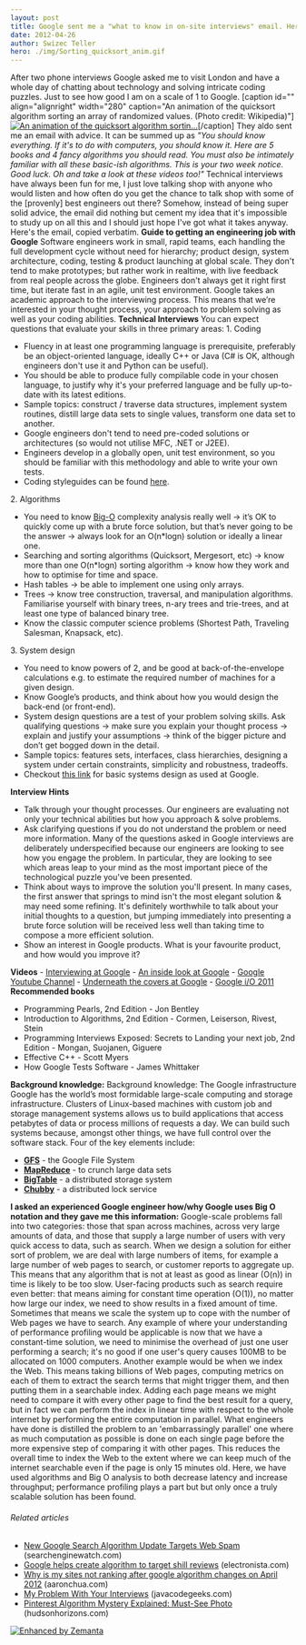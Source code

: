 ```yaml
---
layout: post
title: Google sent me a "what to know in on-site interviews" email. Here it is.
date: 2012-04-26
author: Swizec Teller
hero: ./img/Sorting_quicksort_anim.gif
---
```


After two phone interviews Google asked me to visit London and have a whole day of chatting about technology and solving intricate coding puzzles. Just to see how good I am on a scale of 1 to Google. \[caption id="" align="alignright" width="280" caption="An animation of the quicksort algorithm sorting an array of randomized values. (Photo credit: Wikipedia)"][![An animation of the quicksort algorithm sortin...](./img/Sorting_quicksort_anim.gif "An animation of the quicksort algorithm sortin...")](http://commons.wikipedia.org/wiki/File:Sorting_quicksort_anim.gif)\[/caption] They aldo sent me an email with advice. It can be summed up as _"You should know everything. If it's to do with computers, you should know it. Here are 5 books and 4 fancy algorithms you should read. You must also be intimately familiar with all these basic-ish algorithms. This is your two week notice. Good luck. Oh and take a look at these videos too!"_ Technical interviews have always been fun for me, I just love talking shop with anyone who would listen and how often do you get the chance to talk shop with some of the \[provenly] best engineers out there? Somehow, instead of being super solid advice, the email did nothing but cement my idea that it's impossible to study up on all this and I should just hope I've got what it takes anyway. Here's the email, copied verbatim. **Guide to getting an engineering job with Google** Software engineers work in small, rapid teams, each handling the full development cycle without need for hierarchy; product design, system architecture, coding, testing & product launching at global scale. They don't tend to make prototypes; but rather work in realtime, with live feedback from real people across the globe. Engineers don't always get it right first time, but iterate fast in an agile, unit test environment. Google takes an academic approach to the interviewing process. This means that we’re interested in your thought process, your approach to problem solving as well as your coding abilities. **Technical Interviews** You can expect questions that evaluate your skills in three primary areas: 1. Coding

-   Fluency in at least one programming language is prerequisite, preferably be an object-oriented language, ideally C++ or Java (C# is OK, although engineers don't use it and Python can be useful).
-   You should be able to produce fully compilable code in your chosen language, to justify why it's your preferred language and be fully up-to-date with its latest editions.
-   Sample topics: construct / traverse data structures, implement system routines, distill large data sets to single values, transform one data set to another.
-   Google engineers don't tend to need pre-coded solutions or architectures (so would not utilise MFC, .NET or J2EE).
-   Engineers develop in a globally open, unit test environment, so you should be familiar with this methodology and able to write your own tests.
-   Coding styleguides can be found [here](http://code.google.com/p/google-styleguide/).

2\. Algorithms

-   You need to know [Big-O](http://en.wikipedia.org/wiki/Big_O_notation) complexity analysis really well → it’s OK to quickly come up with a brute force solution, but that’s never going to be the answer → always look for an O(n\*logn) solution or ideally a linear one.
-   Searching and sorting algorithms (Quicksort, Mergesort, etc) → know more than one O(n\*logn) sorting algorithm → know how they work and how to optimise for time and space.
-   Hash tables → be able to implement one using only arrays.
-   Trees → know tree construction, traversal, and manipulation algorithms. Familiarise yourself with binary trees, n-ary trees and trie-trees, and at least one type of balanced binary tree.
-   Know the classic computer science problems (Shortest Path, Traveling Salesman, Knapsack, etc).

3\. System design

-   You need to know powers of 2, and be good at back-of-the-envelope calculations e.g. to estimate the required number of machines for a given design.
-   Know Google’s products, and think about how you would design the back-end (or front-end).
-   System design questions are a test of your problem solving skills. Ask qualifying questions → make sure you explain your thought process → explain and justify your assumptions → think of the bigger picture and don’t get bogged down in the detail.
-   Sample topics: features sets, interfaces, class hierarchies, designing a system under certain constraints, simplicity and robustness, tradeoffs.
-   Checkout [this link](http://code.google.com/edu/parallel/dsd-tutorial.html) for basic systems design as used at Google.

**Interview Hints**

-   Talk through your thought processes. Our engineers are evaluating not only your technical abilities but how you approach & solve problems.
-   Ask clarifying questions if you do not understand the problem or need more information. Many of the questions asked in Google interviews are deliberately underspecified because our engineers are looking to see how you engage the problem. In particular, they are looking to see which areas leap to your mind as the most important piece of the technological puzzle you've been presented.
-   Think about ways to improve the solution you'll present. In many cases, the first answer that springs to mind isn't the most elegant solution & may need some refining. It's definitely worthwhile to talk about your initial thoughts to a question, but jumping immediately into presenting a brute force solution will be received less well than taking time to compose a more efficient solution.
-   Show an interest in Google products. What is your favourite product, and how would you improve it?

**Videos** - [Interviewing at Google](http://www.youtube.com/watch?v=w887NIa_V9w) - [An inside look at Google](https://www.youtube.com/watch?v=aOZhbOhEunY&feature=player_embedded) - [Google Youtube Channel](http://www.youtube.com/user/Google?blend=1&ob=4) - [Underneath the covers at Google](http://www.youtube.com/watch?v=qsan-GQaeyk) - [Google i/O 2011](http://www.youtube.com/results?search_query=%22Google+i%2Fo%22+2011&aq=f) **Recommended books**

-   Programming Pearls, 2nd Edition - Jon Bentley
-   Introduction to Algorithms, 2nd Edition - Cormen, Leiserson, Rivest, Stein
-   Programming Interviews Exposed: Secrets to Landing your next job, 2nd Edition - Mongan, Suojanen, Giguere
-   Effective C++ - Scott Myers
-   How Google Tests Software - James Whittaker

**Background knowledge:** Background knowledge: The Google infrastructure Google has the world’s most formidable large-scale computing and storage infrastructure. Clusters of Linux-based machines with custom job and storage management systems allows us to build applications that access petabytes of data or process millions of requests a day. We can build such systems because, amongst other things, we have full control over the software stack. Four of the key elements include:

-   **[GFS](http://en.wikipedia.org/wiki/Google_File_System)** - the Google File System
-   **[MapReduce](http://en.wikipedia.org/wiki/MapReduce)** - to crunch large data sets
-   **[BigTable](http://en.wikipedia.org/wiki/BigTable)** - a distributed storage system
-   **[Chubby](http://research.google.com/archive/chubby.html)** - a distributed lock service

**I asked an experienced Google engineer how/why Google uses Big O notation and they gave me this information:** Google-scale problems fall into two categories: those that span across machines, across very large amounts of data, and those that supply a large number of users with very quick access to data, such as search. When we design a solution for either sort of problem, we are deal with large numbers of items, for example a large number of web pages to search, or customer reports to aggregate up. This means that any algorithm that is not at least as good as linear (O(n)) in time is likely to be too slow. User-facing products such as search require even better: that means aiming for constant time operation (O(1)), no matter how large our index, we need to show results in a fixed amount of time. Sometimes that means we scale the system up to cope with the number of Web pages we have to search. Any example of where your understanding of performance profiling would be applicable is now that we have a constant-time solution, we need to minimise the overhead of just one user performing a search; it's no good if one user's query causes 100MB to be allocated on 1000 computers. Another example would be when we index the Web. This means taking billions of Web pages, computing metrics on each of them to extract the search terms that might trigger them, and then putting them in a searchable index. Adding each page means we might need to compare it with every other page to find the best result for a query, but in fact we can perform the index in linear time with respect to the whole internet by performing the entire computation in parallel. What engineers have done is distilled the problem to an 'embarrassingly parallel' one where as much computation as possible is done on each single page before the more expensive step of comparing it with other pages. This reduces the overall time to index the Web to the extent where we can keep much of the internet searchable even if the page is only 15 minutes old. Here, we have used algorithms and Big O analysis to both decrease latency and increase throughput; performance profiling plays a part but but only once a truly scalable solution has been found.

###### Related articles

-   [New Google Search Algorithm Update Targets Web Spam](http://searchenginewatch.com/article/2170391/New-Google-Search-Algorithm-Update-Targets-Web-Spam) (searchenginewatch.com)
-   [Google helps create algorithm to target shill reviews](http://www.electronista.com/articles/12/04/25/google.funds.user.review.algorithm.research/) (electronista.com)
-   [Why is my sites not ranking after google algorithm changes on April 2012](http://www.aaronchua.com/2012/04/why-is-my-sites-not-ranking-after.html) (aaronchua.com)
-   [My Problem With Your Interviews](http://www.javacodegeeks.com/2012/03/my-problem-with-your-interviews.html) (javacodegeeks.com)
-   [Pinterest Algorithm Mystery Explained: Must-See Photo](http://blog.hudsonhorizons.com/Article/Pinterest-Algorithm-Must-See-Photo-Explains-All.htm) (hudsonhorizons.com)

[![Enhanced by Zemanta](http://img.zemanta.com/zemified_e.png?x-id=f2e30d39-c798-4903-9421-69b1874e49e5)](http://www.zemanta.com/ "Enhanced by Zemanta")
